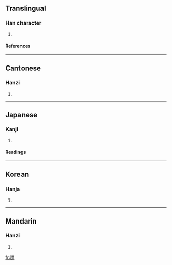 ==Translingual==
===Han character===
{{Han char|rn=30|rad=口|as=11|sn=14|four=6109<sub>1</sub>|canj=口一田火 (RMWF)}}
# {{defn|Han}}
====References====
{{Han ref|kx=0205.130|dkj=04182|dj=0428.070|hdz=10675.010|uh=560C|ud=22028|bh=E149|bd=57673}}
----
==Cantonese==
===Hanzi===
{{yue-hanzi|jyut=|y=piu3}}
# {{defn|Cantonese}}
----
==Japanese==
===Kanji===
{{ja-kanji|grade=|rs=口11}}
# {{defn|Japanese}} 
====Readings====
{{ja-readings|on=[[ひょう]] (hyō)|kun=[[はやい]] (hayai), [[ゆれる]] (yureru), [[みだれる]] (midareru)}}
----
==Korean==
===Hanja===
{{ko-hanja|hangeul=표|rv=pyo|mr=p'yo}}
# {{defn|Korean}}
----
==Mandarin==
===Hanzi===
{{cmn-hanzi|pin=[[piāo]] (piao1)|wg=p'iao<sup>1</sup>}}
# {{defn|Mandarin}}

[[fr:嘌]]